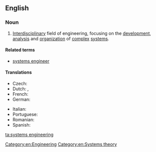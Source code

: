 ==English==

===Noun===
{{wikipedia}}

{{head|en|noun|head=[[systems]] [[engineering]]}}
# [[interdisciplinary|Interdisciplinary]] field of engineering, focusing on the [[development]], [[analysis]] and [[organization]] of [[complex]] [[system]]s.

====Related terms====
* [[systems engineer]]

====Translations====
{{trans-top|interdisciplinary field of engineering}}
* Czech: {{t|cs|systémové inženýrství|n}}
* Dutch: {{t+|nl|systeemkunde}}, {{t+|nl|systeemleer}}
* French: {{t|fr|ingénierie des systèmes|m|f}}
* German: {{t|de|Systems Engineering|f}}
{{trans-mid}}
* Italian: {{t|it|ingegneria dei sistemi}}
* Portuguese: {{t|pt|engenharia de sistemas}}
* Romanian: {{t|ro|inginerie de sisteme}}
* Spanish: {{t|es|ingeniería de sistemas}}
{{trans-bottom}}

[[Category:en:Engineering]]
[[Category:en:Systems theory]]

[[ta:systems engineering]]